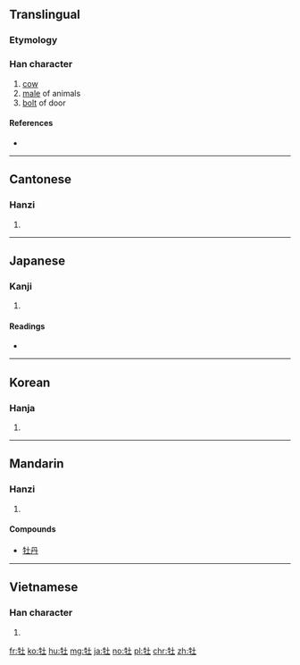 {{also|牝}}
==Translingual==

===Etymology===
{{Han compound|牛|土|c1=s|c2=p|t1=cattle|ls=psc}}

===Han character===
{{Han char|rn=93|rad=牛|as=03|sn=7|four=2451<sub>0</sub>|canj=竹手土 (HQG)}}

# [[cow]]
# [[male]] of animals
# [[bolt]] of door

====References====
* {{Han ref|kx=0697.110|dkj=19933|dj=1110.010|hdz=31801.020|uh=7261|ud=29281|bh=A864|bd=43108}}

----

==Cantonese==

===Hanzi===
{{yue-hanzi|jyut=|y=[[maau5]]}}

# {{defn|lang=yue|sort=牛03}}

----

==Japanese==

===Kanji===
{{ja-kanji|grade=|rs=牛03}}

# {{defn|lang=ja|sort=牛03}}

====Readings====
* {{ja-readings|goon=[[む]] (mu), [[も]] (mo)|kanyoon=[[ぼ]] (bo)|kanon=[[ぼう]] (bō)|kun=[[おす]] (osu)}}

----

==Korean==

===Hanja===
{{ko-hanja|hangeul=모|eumhun=|rv=mo|mr=mo|y=mo}}

# {{defn|lang=ko|sort=牛03}}

----

==Mandarin==

===Hanzi===
{{cmn-hanzi|pin=[[lào]] ([[lao4]]), [[lóu]] ([[lou2]]), [[mǔ]] ([[mu3]])|wg=lao<sup>4</sup>, lou<sup>2</sup>, mu<sup>3</sup>}}

# {{defn|lang=cmn|sort=牛03}}

====Compounds====
* [[牡丹]]

----

==Vietnamese==

===Han character===
{{vi-hantu|[[mẫu]]|rs=牛03}}

# {{defn|lang=vi|sort=牛03}}

[[fr:牡]]
[[ko:牡]]
[[hu:牡]]
[[mg:牡]]
[[ja:牡]]
[[no:牡]]
[[pl:牡]]
[[chr:牡]]
[[zh:牡]]